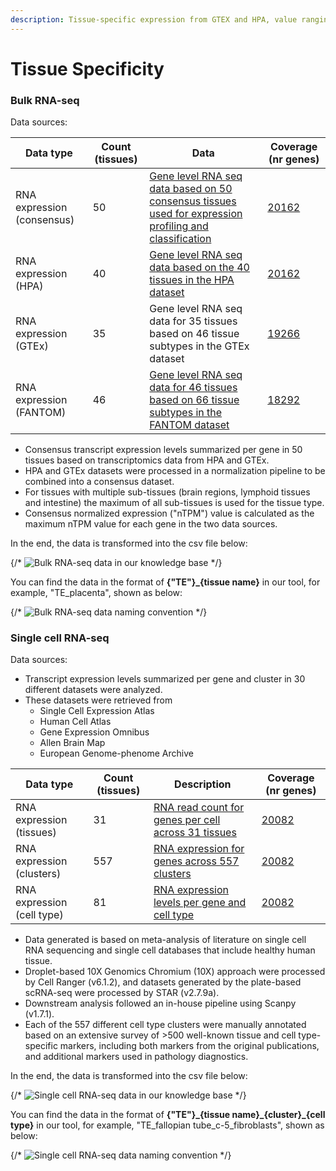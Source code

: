 ```yaml
---
description: Tissue-specific expression from GTEX and HPA, value ranging from 0 to +Inf
---
```


# Tissue Specificity

### Bulk RNA-seq

Data sources:

| Data type | Count (tissues) | Data | Coverage (nr genes) |
| --- | --- | --- | --- |
| RNA expression (consensus) | 50 | [Gene level RNA seq data based on 50 consensus tissues used for expression profiling and classification](https://www.proteinatlas.org/humanproteome/tissue/data) | [20162](https://www.proteinatlas.org/search/tissue_category_rna%3AAny%3BTissue+enriched%2CGroup+enriched%2CTissue+enhanced%2CLow+tissue+specificity%2CNot+detected) |
| RNA expression (HPA) | 40 | [Gene level RNA seq data based on the 40 tissues in the HPA dataset](https://www.proteinatlas.org/humanproteome/tissue/data) | [20162](https://www.proteinatlas.org/search/tissue_category_rna%3AAny%3BTissue+enriched%2CGroup+enriched%2CTissue+enhanced%2CLow+tissue+specificity%2CNot+detected) |
| RNA expression (GTEx) | 35 | Gene level RNA seq data for 35 tissues based on 46 tissue subtypes in the GTEx dataset | [19266](https://www.proteinatlas.org/search/has_data%3ATissue+-+GTEx+transcriptomics) |
| RNA expression (FANTOM) | 46 | [Gene level RNA seq data for 46 tissues based on 66 tissue subtypes in the FANTOM dataset](https://www.proteinatlas.org/humanproteome/tissue/data) | [18292](https://www.proteinatlas.org/search/has_data%3ATissue+-+FANTOM+transcriptomics) |


* Consensus transcript expression levels summarized per gene in 50 tissues based on transcriptomics data from HPA and GTEx.
* HPA and GTEx datasets were processed in a normalization pipeline to be combined into a consensus dataset.
* For tissues with multiple sub-tissues (brain regions, lymphoid tissues and intestine) the maximum of all sub-tissues is used for the tissue type.
* Consensus normalized expression ("nTPM") value is calculated as the maximum nTPM value for each gene in the two data sources.

In the end, the data is transformed into the csv file below:

{/* ![Bulk RNA-seq data in our knowledge base](../.gitbook/assets/1733436633581.png) */}

You can find the data in the format of **{"TE"}\_\{tissue name}** in our tool, for example, "TE\_placenta", shown as below: 

{/* ![Bulk RNA-seq data naming convention](../.gitbook/assets/te_bulk.png) */}

### Single cell RNA-seq

Data sources:

* Transcript expression levels summarized per gene and cluster in 30 different datasets were analyzed.
* These datasets were retrieved from
  * Single Cell Expression Atlas
  * Human Cell Atlas
  * Gene Expression Omnibus
  * Allen Brain Map
  * European Genome-phenome Archive


| Data type | Count (tissues) | Description | Coverage (nr genes) |
| --- | --- | --- | --- |
| RNA expression (tissues) | 31 | [RNA read count for genes per cell across 31 tissues](https://www.proteinatlas.org/humanproteome/single+cell/single+cell+type/data) | [20082](https://www.proteinatlas.org/search/cell_type_category_rna%3AAny%3BCell+type+enriched%2CGroup+enriched%2CCell+type+enhanced%2CLow+cell+type+specificity%2CNot+detected) |
| RNA expression (clusters) | 557 | [RNA expression for genes across 557 clusters](https://www.proteinatlas.org/humanproteome/single+cell/single+cell+type/data) | [20082](https://www.proteinatlas.org/search/cell_type_category_rna%3AAny%3BCell+type+enriched%2CGroup+enriched%2CCell+type+enhanced%2CLow+cell+type+specificity%2CNot+detected) |
| RNA expression (cell type) | 81 | [RNA expression levels per gene and cell type](https://www.proteinatlas.org/humanproteome/single+cell/single+cell+type/data) | [20082](https://www.proteinatlas.org/search/cell_type_category_rna%3AAny%3BCell+type+enriched%2CGroup+enriched%2CCell+type+enhanced%2CLow+cell+type+specificity%2CNot+detected) |


* Data generated is based on meta-analysis of literature on single cell RNA sequencing and single cell databases that include healthy human tissue.
* Droplet-based 10X Genomics Chromium (10X) approach were processed by Cell Ranger (v6.1.2), and datasets generated by the plate-based scRNA-seq were processed by STAR (v2.7.9a).
* Downstream analysis followed an in-house pipeline using Scanpy (v1.7.1).
* Each of the 557 different cell type clusters were manually annotated based on an extensive survey of >500 well-known tissue and cell type-specific markers, including both markers from the original publications, and additional markers used in pathology diagnostics.

In the end, the data is transformed into the csv file below:

{/* ![Single cell RNA-seq data in our knowledge base](../.gitbook/assets/1733436705900.png) */}

You can find the data in the format of **{"TE"}\_\{tissue name}\_\{cluster}\_\{cell type}** in our tool, for example, "TE\_fallopian tube\_c-5\_fibroblasts", shown as below:

{/* ![Single cell RNA-seq data naming convention](../.gitbook/assets/te_sc.png) */}
